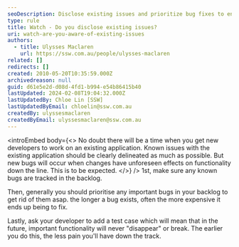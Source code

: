```yaml
---
seoDescription: Disclose existing issues and prioritize bug fixes to ensure seamless application development and reduce costly rework.
type: rule
title: Watch - Do you disclose existing issues?
uri: watch-are-you-aware-of-existing-issues
authors:
  - title: Ulysses Maclaren
    url: https://ssw.com.au/people/ulysses-maclaren
related: []
redirects: []
created: 2010-05-20T10:35:59.000Z
archivedreason: null
guid: d61e5e2d-d08d-4fd1-b994-e54b86415b40
lastUpdated: 2024-02-08T19:04:32.000Z
lastUpdatedBy: Chloe Lin [SSW]
lastUpdatedByEmail: chloelin@ssw.com.au
createdBy: ulyssesmaclaren
createdByEmail: ulyssesmaclaren@ssw.com.au
---
```


<introEmbed
  body={<>
No doubt there will be a time when you get new developers to work on an existing application. Known issues with the existing application should be clearly delineated as much as possible. But new bugs will occur when changes have unforeseen effects on functionality down the line. This is to be expected.
  </>}
/>
1st, make sure any known bugs are tracked in the backlog.

Then, generally you should prioritise any important bugs in your backlog to get rid of them asap. the longer a bug exists, often the more expensive it ends up being to fix.

Lastly, ask your developer to add a test case which will mean that in the future, important functionality will never "disappear" or break. The earlier you do this, the less pain you'll have down the track.
